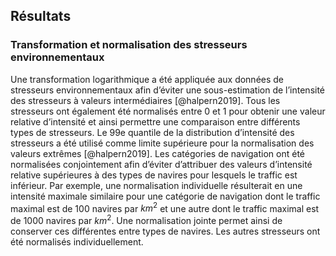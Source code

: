 ## Résultats

### Transformation et normalisation des stresseurs environnementaux

Une transformation logarithmique a été appliquée aux données de stresseurs environnementaux afin d'éviter une sous-estimation de l'intensité des stresseurs à valeurs intermédiaires [@halpern2019]. Tous les stresseurs ont également été normalisés entre 0 et 1 pour obtenir une valeur relative d'intensité et ainsi permettre une comparaison entre différents types de stresseurs. Le 99e quantile de la distribution d'intensité des stresseurs a été utilisé comme limite supérieure pour la normalisation des valeurs extrêmes [@halpern2019]. Les catégories de navigation ont été normalisées conjointement afin d'éviter d'attribuer des valeurs d'intensité relative supérieures à des types de navires pour lesquels le traffic est inférieur. Par exemple, une normalisation individuelle résulterait en une intensité maximale similaire pour une catégorie de navigation dont le traffic maximal est de 100 navires par $km^2$ et une autre dont le traffic maximal est de 1000 navires par $km^2$. Une normalisation jointe permet ainsi de conserver ces différentes entre types de navires. Les autres stresseurs ont été normalisés individuellement.
